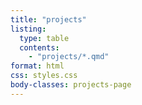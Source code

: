 ```yaml
---
title: "projects"
listing: 
  type: table
  contents:
    - "projects/*.qmd"
format: html
css: styles.css
body-classes: projects-page
---
```

